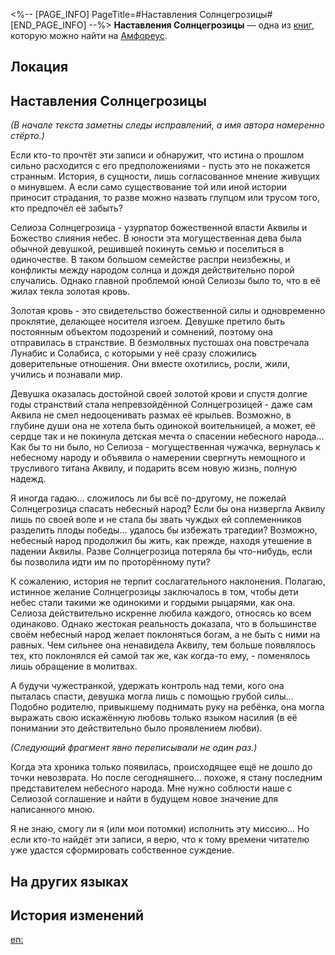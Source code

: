 <%-- [PAGE_INFO]
PageTitle=#Наставления Солнцегрозицы#
[END_PAGE_INFO] --%>
{{Дополнить}}
{{Книга Инфобокс
|id           = 536
|Название     = 
|Изображение  = Предмет Книга Амфореус 1.png
|Мир          = Амфореус
|Томов        = 1
|Автор        = <!--нужно добавить-->
|Описание     = Исторические записки неизвестного автора. Текст полон исправлений. Похоже, что автор сомневался в собственных выводах.
|Том1         = {{tx}}
|Источник1    = {{tx|Отсутствует источник}}
|Персонажи    = 
|Фракции      = 
}}
'''Наставления Солнцегрозицы''' — одна из [[Книги|книг]], которую можно найти на [[Амфореус]].

==Локация==
{{Отметка карты|<!--название карты-->|<!--id отметки-->}}

==Наставления Солнцегрозицы==
''(В начале текста заметны следы исправлений, а имя автора намеренно стёрто.)''

Если кто-то прочтёт эти записи и обнаружит, что истина о прошлом сильно расходится с его предположениями - пусть это не покажется странным. История, в сущности, лишь согласованное мнение живущих о минувшем. А если само существование той или иной истории приносит страдания, то разве можно назвать глупцом или трусом того, кто предпочёл её забыть?

Селиоза Солнцегрозица - узурпатор божественной власти Аквилы и Божество слияния небес. В юности эта могущественная дева была обычной девушкой, решившей покинуть семью и поселиться в одиночестве. В таком большом семействе распри неизбежны, и конфликты между народом солнца и дождя действительно порой случались. Однако главной проблемой юной Селиозы было то, что в её жилах текла золотая кровь.

Золотая кровь - это свидетельство божественной силы и одновременно проклятие, делающее носителя изгоем. Девушке претило быть постоянным объектом подозрений и сомнений, поэтому она отправилась в странствие. В безмолвных пустошах она повстречала Лунабис и Солабиса, с которыми у неё сразу сложились доверительные отношения. Они вместе охотились, росли, жили, учились и познавали мир.

Девушка оказалась достойной своей золотой крови и спустя долгие годы странствий стала непревзойдённой Солнцегрозицей - даже сам Аквила не смел недооценивать размах её крыльев. Возможно, в глубине души она не хотела быть одинокой воительницей, а может, её сердце так и не покинула детская мечта о спасении небесного народа... Как бы то ни было, но Селиоза - могущественная чужачка, вернулась к небесному народу и объявила о намерении свергнуть немощного и трусливого титана Аквилу, и подарить всем новую жизнь, полную надежд.

Я иногда гадаю... сложилось ли бы всё по-другому, не пожелай Солнцегрозица спасать небесный народ? Если бы она низвергла Аквилу лишь по своей воле и не стала бы звать чуждых ей соплеменников разделить плоды победы... удалось бы избежать трагедии? Возможно, небесный народ продолжил бы жить, как прежде, находя утешение в падении Аквилы. Разве Солнцегрозица потеряла бы что-нибудь, если бы позволила идти им по проторённому пути?

К сожалению, история не терпит сослагательного наклонения. Полагаю, истинное желание Солнцегрозицы заключалось в том, чтобы дети небес стали такими же одинокими и гордыми рыцарями, как она. Селиоза действительно искренне любила каждого, относясь ко всем одинаково. Однако жестокая реальность доказала, что в большинстве своём небесный народ желает поклоняться богам, а не быть с ними на равных. Чем сильнее она ненавидела Аквилу, тем больше появлялось тех, кто поклонялся ей самой так же, как когда-то ему, - поменялось лишь обращение в молитвах.

А будучи чужестранкой, удержать контроль над теми, кого она пыталась спасти, девушка могла лишь с помощью грубой силы... Подобно родителю, привыкшему поднимать руку на ребёнка, она могла выражать свою искажённую любовь только языком насилия (в её понимании это действительно было проявлением любви).

''(Следующий фрагмент явно переписывали не один раз.)''

Когда эта хроника только появилась, происходящее ещё не дошло до точки невозврата. Но после сегодняшнего... похоже, я стану последним представителем небесного народа. Мне нужно соблюсти наше с Селиозой соглашение и найти в будущем новое значение для написанного мною.

Я не знаю, смогу ли я (или мои потомки) исполнить эту миссию... Но если кто-то найдёт эти записи, я верю, что к тому времени читателю уже удастся сформировать собственное суждение.

==На других языках==
{{На других языках
|en   = A True History of the Daythunder Knight
|zhs  = 阳雷骑士真传
|zht  = 陽雷騎士真傳
|ja   = 陽雷の騎士の真伝記
|ko   = 태양과 번개의 기사에 대한 진실
|es   = La verdadera historia de la Caballera del Trueno Solar
|fr   = Véritable Histoire de la Chevaleresse d'orage diurne
|ru   = Наставления Солнцегрозицы
|th   = ตำนานอัศวินอสนีสุริยัน
|vi   = Chân Truyền Kỵ Sĩ Nắng Sấm
|de   = Eine wahre Geschichte über die Tagdonnerritterin
|id   = Sejarah Asli Kesatria Guntur Matahari
|pt   = Uma Verdadeira História da Cavaleira do Trovão Diurno
}}

==История изменений==
{{История изменений|3.5}}

[[en:]]
